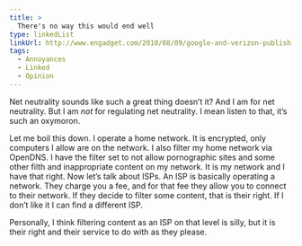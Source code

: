 ```yaml
---
title: >
  There's no way this would end well
type: linkedList
linkUrl: http://www.engadget.com/2010/08/09/google-and-verizon-publish-joint-policy-proposal-for-an-open-in
tags:
  - Annoyances
  - Linked
  - Opinion
---
```


Net neutrality sounds like such a great thing doesn’t it? And I am for net neutrality. But I am _not_ for regulating net neutrality. I mean listen to that, it’s such an oxymoron.

Let me boil this down. I operate a home network. It is encrypted, only computers I allow are on the network. I also filter my home network via OpenDNS. I have the filter set to not allow pornographic sites and some other filth and inappropriate content on my network. It is my network and I have that right. Now let’s talk about ISPs. An ISP is basically operating a network. They charge you a fee, and for that fee they allow you to connect to their network. If they decide to filter some content, that is their right. If I don’t like it I can find a different ISP.

Personally, I think filtering content as an ISP on that level is silly, but it is their right and their service to do with as they please.
